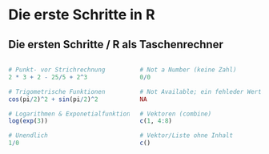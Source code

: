 # Die erste Schritte in R

## Die ersten Schritte / **R** als Taschenrechner
:::::::::::::: {.columns}
::: {.column width="49%"}
```r
# Punkt- vor Strichrechnung
2 * 3 + 2 - 25/5 + 2^3
```
```r
# Trigometrische Funktionen
cos(pi/2)^2 + sin(pi/2)^2
```
```r
# Logarithmen & Exponetialfunktion
log(exp(3))
```
```r
# Unendlich
1/0
```
:::
::: {.column width="49%"}
```r
# Not a Number (keine Zahl)
0/0
```
```r
# Not Available; ein fehleder Wert
NA
```
```r
# Vektoren (combine)
c(1, 4:8)
```
```r
# Vektor/Liste ohne Inhalt
c()
```
:::
::::::::::::::


